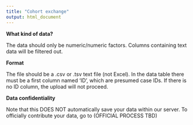 ```yaml
---
title: "Cohort exchange"
output: html_document
---
```


**What kind of data?**

The data should only be numeric/numeric factors. Columns containing text data will be filtered out.

**Format**

The file should be a .csv or .tsv text file (not Excel). In the data table there must be a first column named 'ID', which are presumed case IDs. If there is no ID column, the upload will not proceed.

**Data confidentiality**

Note that this DOES NOT automatically save your data within our server. To officially contribute your data, go to (OFFICIAL PROCESS TBD)
